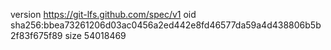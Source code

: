 version https://git-lfs.github.com/spec/v1
oid sha256:bbea73261206d03ac0456a2ed442e8fd46577da59a4d438806b5b2f83f675f89
size 54018469
